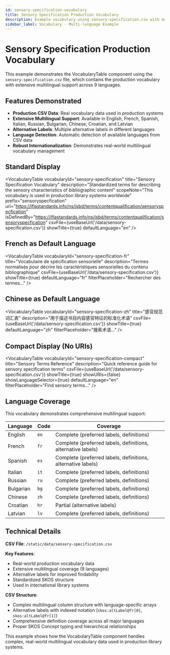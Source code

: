 ```yaml
---
id: sensory-specification-vocabulary
title: Sensory Specification Production Vocabulary
description: Example vocabulary using sensory-specification.csv with multilingual support
sidebar_label: Vocabulary - Multi-language Example
---
```



# Sensory Specification Production Vocabulary

This example demonstrates the VocabularyTable component using the `sensory-specification.csv` file, which contains the production vocabulary with extensive multilingual support across 9 languages.

## Features Demonstrated

- **Production CSV Data**: Real vocabulary data used in production systems
- **Extensive Multilingual Support**: Available in English, French, Spanish, Italian, Russian, Bulgarian, Chinese, Croatian, and Latvian
- **Alternative Labels**: Multiple alternative labels in different languages
- **Language Detection**: Automatic detection of available languages from CSV data
- **Robust Internationalization**: Demonstrates real-world multilingual vocabulary management

## Standard Display

<VocabularyTable 
  vocabularyId="sensory-specification"
  title="Sensory Specification Vocabulary"
  description="Standardized terms for describing the sensory characteristics of bibliographic content"
  scopeNote="This vocabulary is used in production library systems worldwide"
  prefix="sensoryspecfication"
  uri="https://iflastandards.info/ns/isbd/terms/contentqualification/sensoryspecfication"
  isDefinedBy="https://iflastandards.info/ns/isbd/terms/contentqualification/sensoryspecfication"
  csvFile={useBaseUrl('/data/sensory-specification.csv')}
  showTitle={true}
  defaultLanguage="en"
/>

## French as Default Language

<VocabularyTable 
  vocabularyId="sensory-specification-fr"
  title="Vocabulaire de spécification sensorielle"
  description="Termes normalisés pour décrire les caractéristiques sensorielles du contenu bibliographique"
  csvFile={useBaseUrl('/data/sensory-specification.csv')}
  showTitle={true}
  defaultLanguage="fr"
  filterPlaceholder="Rechercher des termes..."
/>

## Chinese as Default Language

<VocabularyTable 
  vocabularyId="sensory-specification-zh"
  title="感官规范词汇表"
  description="用于描述书目内容感官特征的标准化术语"
  csvFile={useBaseUrl('/data/sensory-specification.csv')}
  showTitle={true}
  defaultLanguage="zh"
  filterPlaceholder="搜索术语..."
/>

## Compact Display (No URIs)

<VocabularyTable 
  vocabularyId="sensory-specification-compact"
  title="Sensory Terms Reference"
  description="Quick reference guide for sensory specification terms"
  csvFile={useBaseUrl('/data/sensory-specification.csv')}
  showTitle={true}
  showURIs={false}
  showLanguageSelector={true}
  defaultLanguage="en"
  filterPlaceholder="Find sensory terms..."
/>

## Language Coverage

This vocabulary demonstrates comprehensive multilingual support:

| Language | Code | Coverage |
|----------|------|----------|
| English | `en` | Complete (preferred labels, definitions) |
| French | `fr` | Complete (preferred labels, definitions, alternative labels) |
| Spanish | `es` | Complete (preferred labels, definitions, alternative labels) |
| Italian | `it` | Complete (preferred labels, definitions) |
| Russian | `ru` | Complete (preferred labels, definitions) |
| Bulgarian | `bg` | Complete (preferred labels, definitions) |
| Chinese | `zh` | Complete (preferred labels, definitions) |
| Croatian | `hr` | Partial (alternative labels) |
| Latvian | `lv` | Complete (preferred labels, definitions) |

## Technical Details

**CSV File**: `/static/data/sensory-specification.csv`

**Key Features**:
- Real-world production vocabulary data
- Extensive multilingual coverage (9 languages)
- Alternative labels for improved findability
- Standardized SKOS structure
- Used in international library systems

**CSV Structure**:
- Complex multilingual column structure with language-specific arrays
- Alternative labels with indexed notation (`skos:altLabel@fr[0]`, `skos:altLabel@fr[1]`)
- Comprehensive definition coverage across all major languages
- Proper SKOS Concept typing and hierarchical relationships

This example shows how the VocabularyTable component handles complex, real-world multilingual vocabulary data used in production library systems.